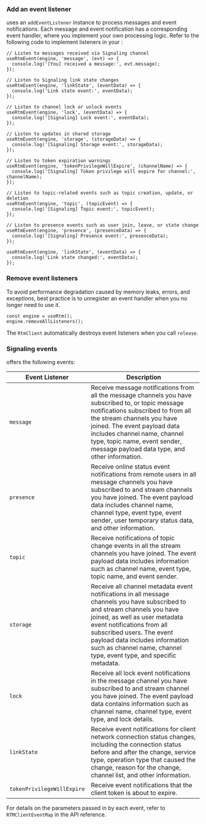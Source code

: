 <PlatformWrapper platform="react-native">

### Add an event listener

<Vg k="SIG"/> uses an `addEventListener` instance to process messages and event notifications. Each message and event notification has a corresponding event handler, where you implement your own processing logic. Refer to the following code to implement listeners in your <Vpl k="CLIENT"/>:

```tsx
// Listen to messages received via Signaling channel
useRtmEvent(engine, 'message', (evt) => {
  console.log('[You] received a message:', evt.message);
});

// Listen to Signaling link state changes
useRtmEvent(engine, 'linkState', (eventData) => {
  console.log('Link state event:', eventData);
});

// Listen to channel lock or unlock events
useRtmEvent(engine, 'lock', (eventData) => {
  console.log('[Signaling] Lock event:', eventData);
});

// Listen to updates in shared storage
useRtmEvent(engine, 'storage', (storageData) => {
  console.log('[Signaling] Storage event:', storageData);
});

// Listen to token expiration warnings
useRtmEvent(engine, 'tokenPrivilegeWillExpire', (channelName) => {
  console.log('[Signaling] Token privilege will expire for channel:', channelName);
});

// Listen to topic-related events such as topic creation, update, or deletion
useRtmEvent(engine, 'topic', (topicEvent) => {
  console.log('[Signaling] Topic event:', topicEvent);
});

// Listen to presence events such as user join, leave, or state change
useRtmEvent(engine, 'presence', (presenceData) => {
  console.log('[Signaling] Presence event:', presenceData);
});

useRtmEvent(engine, 'linkState', (eventData) => {
  console.log('Link state changed:', eventData);
});
```

### Remove event listeners

To avoid performance degradation caused by memory leaks, errors, and exceptions, best practice is to unregister an event handler when you no longer need to use it. 

```tsx
const engine = useRtm();
engine.removeAllListeners();
```

The `RtmClient` automatically destroys event listeners when you call `release`.

### Signaling events

<Vpd k="SDK" /> offers the following events:  

| Event Listener            | Description             |
|---------------------------|-------------------------|
| `message`          | Receive message notifications from all the message channels you have subscribed to, or topic message notifications subscribed to from all the stream channels you have joined. The event payload data includes channel name, channel type, topic name, event sender, message payload data type, and other information. |
| `presence`         | Receive online status event notifications from remote users in all message channels you have subscribed to and stream channels you have joined. The event payload data includes channel name, channel type, event type, event sender, user temporary status data, and other information.  |
| `topic`            | Receive notifications of topic change events in all the stream channels you have joined. The event payload data includes information such as channel name, event type, topic name, and event sender. |
| `storage`          | Receive all channel metadata event notifications in all message channels you have subscribed to and stream channels you have joined, as well as user metadata event notifications from all subscribed users. The event payload data includes information such as channel name, channel type, event type, and specific metadata. |
| `lock`             | Receive all lock event notifications in the message channel you have subscribed to and stream channel you have joined. The event payload data contains information such as channel name, channel type, event type, and lock details. |
| `linkState`          | Receive event notifications for client network connection status changes, including the connection status before and after the change, service type, operation type that caused the change, reason for the change, channel list, and other information. |
| `tokenPrivilegeWillExpire`| Receive event notifications that the client token is about to expire.  |

For details on the parameters passed in by each event, refer to <Link to="{{Global.SIG_SDK_API_RN}}/interfaces/RTMClientEventMap.html">`RTMClientEventMap`</Link> in the API reference.

</PlatformWrapper>
